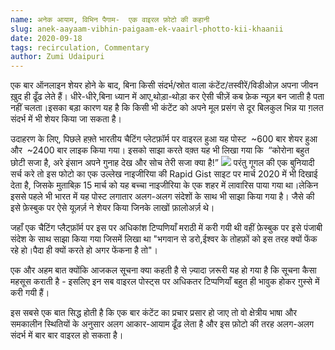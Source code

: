 ```yaml
---
name: अनेक आयाम, विभिन पैगाम-  एक वाइरल फ़ोटो की कहानी
slug: anek-aayaam-vibhin-paigaam-ek-vaairl-photto-kii-khaanii
date: 2020-09-18
tags: recirculation, Commentary
author: Zumi Udaipuri
---
```


एक बार ऑनलाइन शेयर होने के बाद, बिना किसी संदर्भ/स्रोत वाला कंटेंट/तस्वीरें/विडीओज़ अपना जीवन ख़ुद ही ढूँढ लेते हैं। धीरे-धीरे,बिना ध्यान में आए,थोड़ा-थोड़ा कर ऐसी चीज़ें कब फ़ेक न्यूज़ बन जाती है पता नहीं चलता।इसका बड़ा कारण यह है कि किसी भी कंटेंट को अपने मूल प्रसंग से दूर बिलकुल भिन्न या ग़लत संदर्भ में भी शेयर किया जा सकता है।

उदाहरण के लिए, पिछले हफ़्ते भारतीय चैटिंग प्लेटफ़ॉर्म पर वाइरल हुआ यह पोस्ट  ~600 बार शेयर हुआ और  ~2400 बार लाइक किया गया। इसको साझा करते वक़्त यह भी लिखा गया कि  “कोरोना बहुत छोटी सजा है, अरे इंसान अपने गुनाह देख और सोच तेरी सजा क्या है!”
![](../images/image_2.jpg)
परंतु गूगल की एक बुनियादी सर्च करे तो इस फोटो का एक उल्लेख नाइजीरिया की Rapid Gist साइट पर मार्च 2020 में भी दिखाई देता है, जिसके मुताबिक़ 15 मार्च को यह बच्चा नाइजीरिया के एक शहर में लावारिस पाया गया था।लेकिन इससे पहले भी भारत में यह पोस्ट लगातार अलग-अलग संदेशों के साथ भी साझा किया गया है। जैसे की इसे फ़ेस्बुक पर ऐसे यूज़र्ज़ ने शेयर किया जिनके लाखों फ़ालोअर्ज़ थे।

जहाँ एक चैटिंग प्लैट्फ़ॉर्म पर इस पर अधिकांश टिप्पणियाँ मराठी में करी गयी थी वहीं फ़ेस्बुक पर इसे पंजाबी संदेश के साथ साझा किया गया जिसमें लिखा था "भगवान से डरो,ईश्वर के तोहफ़ों को इस तरह क्यों फेंक रहे हो।पैदा ही क्यों करते हो अगर फेंकना है तो"।

एक और अहम बात क्योंकि आजकल सूचना क्या कहती है से ज़्यादा ज़रूरी यह हो गया है कि सूचना कैसा महसूस कराती है - इसलिए इन सब वाइरल पोस्ट्स पर अधिकतर टिप्पणियाँ बहुत ही भावुक होकर ग़ुस्से में करी गयी हैं।

इस सबसे एक बात सिद्ध होती है कि एक बार कंटेंट का प्रचार प्रसार हो जाए तो वो क्षेत्रीय भाषा और समकालीन स्थितियों के अनुसार अलग आकार-आयाम ढूँढ लेता है और इस फ़ोटो की तरह अलग-अलग संदर्भ में बार बार वाइरल हो सकता है।
